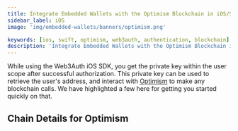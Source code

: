 ```yaml
---
title: Integrate Embedded Wallets with the Optimism Blockchain in iOS/Swift Applications
sidebar_label: iOS
image: 'img/embedded-wallets/banners/optimism.png'

keywords: [ios, swift, optimism, web3auth, authentication, blockchain]
description: 'Integrate Embedded Wallets with the Optimism Blockchain in iOS/Swift Applications | Embedded Wallets'
---
```



While using the Web3Auth iOS SDK, you get the private key within the user scope after successful authorization. This private key can be used to retrieve the user's address, and interact with [Optimism](https://www.optimism.io/) to make any blockchain calls. We have highlighted a few here for getting you started quickly on that.

## Chain Details for Optimism

<ChainDetailsOptimism />

<EVMInteraction />

